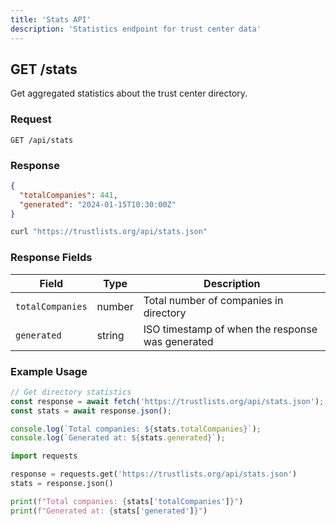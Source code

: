 ```yaml
---
title: 'Stats API'
description: 'Statistics endpoint for trust center data'
---
```


## GET /stats

Get aggregated statistics about the trust center directory.

### Request

```http
GET /api/stats
```

### Response

<CodeGroup>

```json Response
{
  "totalCompanies": 441,
  "generated": "2024-01-15T10:30:00Z"
}
```

```bash Example Request
curl "https://trustlists.org/api/stats.json"
```

</CodeGroup>

### Response Fields

| Field | Type | Description |
|-------|------|-------------|
| `totalCompanies` | number | Total number of companies in directory |
| `generated` | string | ISO timestamp of when the response was generated |

### Example Usage

<CodeGroup>

```javascript JavaScript
// Get directory statistics
const response = await fetch('https://trustlists.org/api/stats.json');
const stats = await response.json();

console.log(`Total companies: ${stats.totalCompanies}`);
console.log(`Generated at: ${stats.generated}`);
```

```python Python
import requests

response = requests.get('https://trustlists.org/api/stats.json')
stats = response.json()

print(f"Total companies: {stats['totalCompanies']}")
print(f"Generated at: {stats['generated']}")
```

</CodeGroup>
